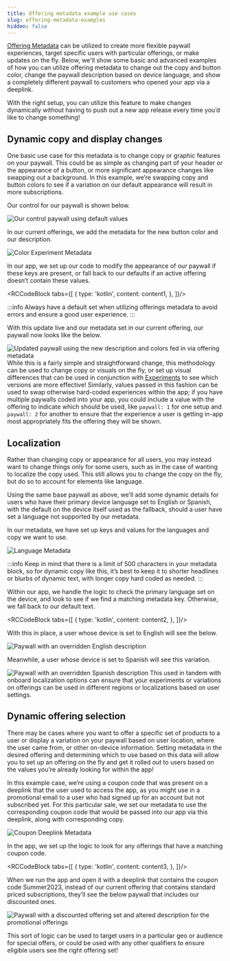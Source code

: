 ```yaml
---
title: Offering metadata example use cases
slug: offering-metadata-examples
hidden: false
---
```

[Offering Metadata](/tools/offering-metadata) can be utilized to create more flexible paywall experiences, target specific users with particular offerings, or make updates on the fly.  Below, we'll show some basic and advanced examples of how you can utilize offering metadata to change out the copy and button color, change the paywall description based on device language, and show a completely different paywall to customers who opened your app via a deeplink.

With the right setup, you can utilize this feature to make changes dynamically without having to push out a new app release every time you’d like to change something!

## Dynamic copy and display changes

One basic use case for this metadata is to change copy or graphic features on your paywall. This could be as simple as changing part of your header or the appearance of a button, or more significant appearance changes like swapping out a background. In this example, we’re swapping copy and button colors to see if a variation on our default appearance will result in more subscriptions.

Our control for our paywall is shown below.

![Our control paywall using default values](/images/05b8dd7-Color_Control_9081e32a3321d0889b279003dbfa723c.png)

In our current offerings, we add the metadata for the new button color and our description.

![Color Experiment Metadata](/images/33a060e5-9668-4329-839c-ffa43eec645c_680659930d585e695dd94b076b823b94.33a060e5-9668-4329-839c-ffa43eec645c)

In our app, we set up our code to modify the appearance of our paywall if these keys are present, or fall back to our defaults if an active offering doesn’t contain these values.




<RCCodeBlock tabs={[
    {
        type: 'kotlin',
        content: content1,
    },
]}/>

:::info
Always have a default set when utilizing offerings metadata to avoid errors and ensure a good user experience.
:::

With this update live and our metadata set in our current offering, our paywall now looks like the below.

![Updated paywall using the new description and colors fed in via offering metadata](/images/86b4c8c-Color_Experiment_54d5d76f4a82592908cb35c19a9a4ab5.png)
While this is a fairly simple and straightforward change, this methodology can be used to change copy or visuals on the fly, or set up visual differences that can be used in conjunction with [Experiments](/tools/experiments-v1) to see which versions are more effective! Similarly, values passed in this fashion can be used to swap otherwise hard-coded experiences within the app; if you have multiple paywalls coded into your app, you could include a value with the offering to indicate which should be used, like `paywall: 1` for one setup and `paywall: 2` for another to ensure that the experience a user is getting in-app most appropriately fits the offering they will be shown.

## Localization

Rather than changing copy or appearance for all users, you may instead want to change things only for some users, such as in the case of wanting to localize the copy used. This still allows you to change the copy on the fly, but do so to account for elements like language.

Using the same base paywall as above, we’ll add some dynamic details for users who have their primary device language set to English or Spanish, with the default on the device itself used as the fallback, should a user have set a language not supported by our metadata.

In our metadata, we have set up keys and values for the languages and copy we want to use.

![Language Metadata](/images/6012253b-023d-4702-bc4f-76e1060054b5_3a60eea78923494aca5771f951262a08.6012253b-023d-4702-bc4f-76e1060054b5)

:::info
Keep in mind that there is a limit of 500 characters in your metadata block, so for dynamic copy like this, it’s best to keep it to shorter headlines or blurbs of dynamic text, with longer copy hard coded as needed.
:::

Within our app, we handle the logic to check the primary language set on the device, and look to see if we find a matching metadata key. Otherwise, we fall back to our default text.


<RCCodeBlock tabs={[
    {
        type: 'kotlin',
        content: content2,
    },
]}/>

With this in place, a user whose device is set to English will see the below.

![Paywall with an overridden English description](/images/2ae2213-Language_English_35deb308eca0ae3efabc40f5a7619621.png)

Meanwhile, a user whose device is set to Spanish will see this variation.

![Paywall with an overridden Spanish description](/images/2f92b3f-Language_Spanish_4ab00bc86bfe2e20b19c52915217d0b2.png)
This used in tandem with onboard localization options can ensure that your experiments or variations on offerings can be used in different regions or localizations based on user settings.

## Dynamic offering selection

There may be cases where you want to offer a specific set of products to a user or display a variation on your paywall based on user location, where the user came from, or other on-device information. Setting metadata in the desired offering and determining which to use based on this data will allow you to set up an offering on the fly and get it rolled out to users based on the values you’re already looking for within the app!

In this example case, we’re using a coupon code that was present on a deeplink that the user used to access the app, as you might use in a promotional email to a user who had signed up for an account but not subscribed yet. For this particular sale, we set our metadata to use the corresponding coupon code that would be passed into our app via this deeplink, along with corresponding copy.

![Coupon Deeplink Metadata](/images/33f6d6b1-9813-4819-9a34-df284a88eb9d_50c15b8565c410e946f46522dac7cf98.33f6d6b1-9813-4819-9a34-df284a88eb9d)

In the app, we set up the logic to look for any offerings that have a matching coupon code.


<RCCodeBlock tabs={[
    {
        type: 'kotlin',
        content: content3,
    },
]}/>

When we run the app and open it with a deeplink that contains the coupon code Summer2023, instead of our current offering that contains standard priced subscriptions, they’ll see the below paywall that includes our discounted ones.

![Paywall with a discounted offering set and altered description for the promotional offerings](/images/007f9fe-With_Coupon_dc7af476bb9db9fcb84757235b47563b.png)

This sort of logic can be used to target users in a particular geo or audience for special offers, or could be used with any other qualifiers to ensure eligible users see the right offering set!

